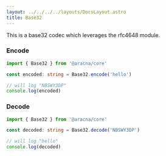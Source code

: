 ```yaml
---
layout: ../../../../layouts/DocsLayout.astro
title: Base32
---
```


This is a base32 codec which leverages the rfc4648 module.

### Encode

```ts
import { Base32 } from '@aracna/core'

const encoded: string = Base32.encode('hello')

// will log "NBSWY3DP"
console.log(encoded)
```

### Decode

```ts
import { Base32 } from '@aracna/core'

const decoded: string = Base32.decode('NBSWY3DP')

// will log "hello"
console.log(decoded)
```
